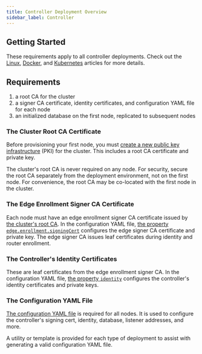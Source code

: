 ```yaml
---
title: Controller Deployment Overview
sidebar_label: Controller
---
```


## Getting Started

These requirements apply to all controller deployments. Check out the [Linux](/deployments/20-controller/20-linux.mdx), [Docker](/deployments/20-controller/40-docker.mdx), and [Kubernetes](/deployments/20-controller/60-kubernetes.mdx) articles for more details.

## Requirements

1. a root CA for the cluster
1. a signer CA certificate, identity certificates, and configuration YAML file for each node
1. an initialized database on the first node, replicated to subsequent nodes

### The Cluster Root CA Certificate

Before provisioning your first node, you must [create a new public key infrastructure](/reference/ha/bootstrapping/certificates.md) (PKI) for the cluster. This includes a root CA certificate and private key.

The cluster's root CA is never required on any node. For security, secure the root CA separately from the deployment environment, not on the first node. For convenience, the root CA may be co-located with the first node in the cluster.

### The Edge Enrollment Signer CA Certificate

Each node must have an edge enrollment signer CA certificate issued by [the cluster's root CA](/reference/ha/bootstrapping/certificates.md). In the configuration YAML file, [the property `edge.enrollment.signingCert`](/reference/30-configuration/controller.md) configures the edge signer CA certificate and private key. The edge signer CA issues leaf certificates during identity and router enrollment.

### The Controller's Identity Certificates

These are leaf certificates from the edge enrollment signer CA. In the configuration YAML file, [the property `identity`](/reference/30-configuration/conventions.md) configures the controller's identity certificates and private keys.

### The Configuration YAML File

[The configuration YAML file](/reference/30-configuration/controller.md) is required for all nodes. It is used to configure the controller's signing cert, identity, database, listener addresses, and more.

A utility or template is provided for each type of deployment to assist with generating a valid configuration YAML file.
